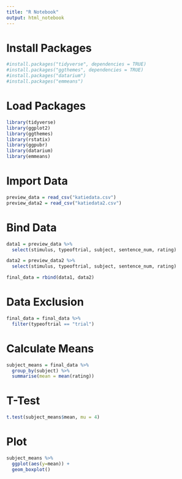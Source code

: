 ```yaml
---
title: "R Notebook"
output: html_notebook
---
```

# Install Packages
```r
#install.packages("tidyverse", dependencies = TRUE)
#install.packages("ggthemes", dependencies = TRUE)
#install.packages("datarium")
#install.packages("emmeans")
```

# Load Packages
```r
library(tidyverse)
library(ggplot2)
library(ggthemes)
library(rstatix)
library(ggpubr)
library(datarium)
library(emmeans)
```
# Import Data
```r
preview_data = read_csv("katiedata.csv")
preview_data2 = read_csv("katiedata2.csv")
```
# Bind Data
```r
data1 = preview_data %>%
  select(stimulus, typeoftrial, subject, sentence_num, rating)

data2 = preview_data2 %>%
  select(stimulus, typeoftrial, subject, sentence_num, rating)

final_data = rbind(data1, data2)
```

# Data Exclusion
```r
final_data = final_data %>%
  filter(typeoftrial == "trial")
```

# Calculate Means
```r
subject_means = final_data %>%
  group_by(subject) %>%
  summarise(mean = mean(rating))
```

# T-Test
```r
t.test(subject_means$mean, mu = 4)
```

# Plot
```r
subject_means %>% 
  ggplot(aes(y=mean)) +
  geom_boxplot()
```

